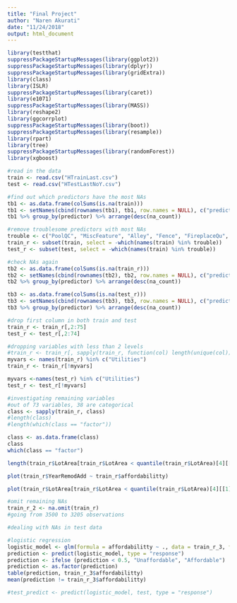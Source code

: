 ```yaml
---
title: "Final Project"
author: "Naren Akurati"
date: "11/24/2018"
output: html_document
---
```


```r
library(testthat)
suppressPackageStartupMessages(library(ggplot2))
suppressPackageStartupMessages(library(dplyr))
suppressPackageStartupMessages(library(gridExtra))
library(class)
library(ISLR)
suppressPackageStartupMessages(library(caret))
library(e1071)
suppressPackageStartupMessages(library(MASS))
library(reshape2)
library(ggcorrplot)
suppressPackageStartupMessages(library(boot))
suppressPackageStartupMessages(library(resample))
library(rpart)
library(tree)
suppressPackageStartupMessages(library(randomForest))
library(xgboost)
```

```r
#read in the data
train <- read.csv("HTrainLast.csv")
test <- read.csv("HTestLastNoY.csv")

#find out which predictors have the most NAs
tb1 <- as.data.frame(colSums(is.na(train)))
tb1 <- setNames(cbind(rownames(tb1), tb1, row.names = NULL), c("predictor", "na_count"))
tb1 %>% group_by(predictor) %>% arrange(desc(na_count))

#remove troublesome predictors with most NAs
trouble <- c("PoolQC", "MiscFeature", "Alley", "Fence", "FireplaceQu", "LotFrontage")
train_r <- subset(train, select = -which(names(train) %in% trouble))
test_r <- subset(test, select = -which(names(train) %in% trouble))

#check NAs again
tb2 <- as.data.frame(colSums(is.na(train_r)))
tb2 <- setNames(cbind(rownames(tb2), tb2, row.names = NULL), c("predictor", "na_count"))
tb2 %>% group_by(predictor) %>% arrange(desc(na_count))

tb3 <- as.data.frame(colSums(is.na(test_r)))
tb3 <- setNames(cbind(rownames(tb3), tb3, row.names = NULL), c("predictor", "na_count"))
tb3 %>% group_by(predictor) %>% arrange(desc(na_count))

#drop first column in both train and test
train_r <- train_r[,2:75]
test_r <- test_r[,2:74]

#dropping variables with less than 2 levels
#train_r <- train_r[, sapply(train_r, function(col) length(unique(col))) > 1] #drops utility
myvars <- names(train_r) %in% c("Utilities")
train_r <- train_r[!myvars]

myvars <-names(test_r) %in% c("Utilities")
test_r <- test_r[!myvars]
```

```r
#investigating remaining variables
#out of 73 variables, 38 are categorical
class <- sapply(train_r, class)
#length(class)
#length(which(class == "factor"))

class <- as.data.frame(class)
class
which(class == "factor")

length(train_r$LotArea[train_r$LotArea < quantile(train_r$LotArea)[4][[1]]])

plot(train_r$YearRemodAdd ~ train_r$affordabilitty)

plot(train_r$LotArea[train_r$LotArea < quantile(train_r$LotArea)[4][[1]]] ~ train_r$affordabilitty[which(train_r$LotArea < quantile(train_r$LotArea)[4][[1]])])
```

```r
#omit remaining NAs
train_r_2 <- na.omit(train_r)
#going from 3500 to 3205 observations

#dealing with NAs in test data

#logistic regression
logistic_model <- glm(formula = affordabilitty ~ ., data = train_r_3, family = binomial())
prediction <- predict(logistic_model, type = "response")
prediction <- ifelse (prediction < 0.5, "Unaffordable", "Affordable")
prediction <- as.factor(prediction)
table(prediction, train_r_3$affordabilitty)
mean(prediction != train_r_3$affordabilitty)

#test_predict <- predict(logistic_model, test, type = "response")
```